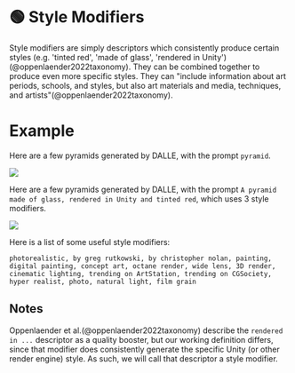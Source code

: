 
# 🟢 Style Modifiers

Style modifiers are simply descriptors which consistently
produce certain styles (e.g. 'tinted red', 'made of glass', 'rendered in Unity')(@oppenlaender2022taxonomy). They can be combined together to
produce even more specific styles. They can "include information about art periods, schools, and styles, but also art materials and media, techniques, and artists"(@oppenlaender2022taxonomy).

# Example

Here are a few pyramids generated by DALLE, with the prompt `pyramid`.

<div style={{ textAlign: "center" }}>
  <Image
    src="/docs/assets/images_chapter/pyramids.webp"
    width={2340}
    height={592}
    style={{ width: "750px", margin: "auto" }}
  />
</div>

Here are a few pyramids generated by DALLE, with the prompt `A pyramid made of glass, rendered in Unity and tinted red`, which uses 3 style modifiers.

<div style={{ textAlign: "center" }}>
  <Image
    src="/docs/assets/images_chapter/red_pyramids.webp"
    width={2340}
    height={592}
    style={{ width: "750px", margin: "auto" }}
  />
</div>

Here is a list of some useful style modifiers:

```text
photorealistic, by greg rutkowski, by christopher nolan, painting, digital painting, concept art, octane render, wide lens, 3D render, cinematic lighting, trending on ArtStation, trending on CGSociety, hyper realist, photo, natural light, film grain
```

## Notes

Oppenlaender et al.(@oppenlaender2022taxonomy) describe the `rendered in ...` descriptor
as a quality booster, but our working definition differs, since that modifier does consistently generate the specific Unity (or other render engine) style. As such, we will call that descriptor a style modifier.
